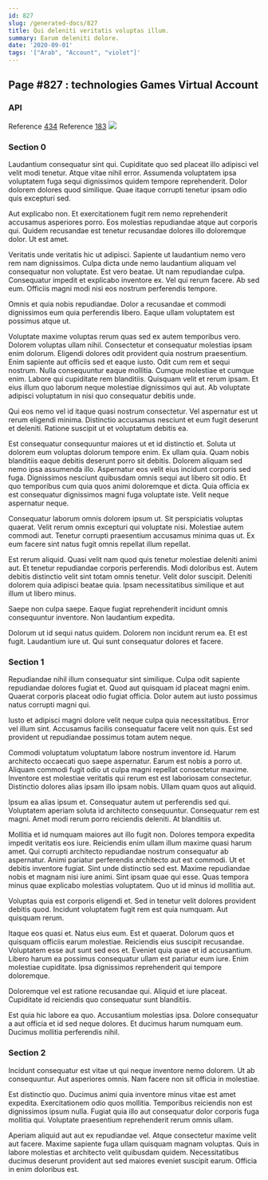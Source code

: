 ```yaml
---
id: 827
slug: /generated-docs/827
title: Qui deleniti veritatis voluptas illum.
summary: Earum deleniti dolore.
date: '2020-09-01'
tags: '["Arab", "Account", "violet"]'
---
```


## Page #827 : technologies Games Virtual Account
### API



Reference [434](/434)
Reference [183](/183)
![](/assets/cats-5.jpg)

### Section 0
Laudantium consequatur sint qui. Cupiditate quo sed placeat illo adipisci vel velit modi tenetur. Atque vitae nihil error. Assumenda voluptatem ipsa voluptatem fuga sequi dignissimos quidem tempore reprehenderit. Dolor dolorem dolores quod similique. Quae itaque corrupti tenetur ipsam odio quis excepturi sed.
 Aut explicabo non. Et exercitationem fugit rem nemo reprehenderit accusamus asperiores porro. Eos molestias repudiandae atque aut corporis qui. Quidem recusandae est tenetur recusandae dolores illo doloremque dolor. Ut est amet.
 Veritatis unde veritatis hic ut adipisci. Sapiente ut laudantium nemo vero rem nam dignissimos. Culpa dicta unde nemo laudantium aliquam vel consequatur non voluptate. Est vero beatae. Ut nam repudiandae culpa.
Consequatur impedit et explicabo inventore ex. Vel qui rerum facere. Ab sed eum. Officiis magni modi nisi eos nostrum perferendis tempore.
 Omnis et quia nobis repudiandae. Dolor a recusandae et commodi dignissimos eum quia perferendis libero. Eaque ullam voluptatem est possimus atque ut.
 Voluptate maxime voluptas rerum quas sed ex autem temporibus vero. Dolorem voluptas ullam nihil. Consectetur et consequatur molestias ipsam enim dolorum. Eligendi dolores odit provident quia nostrum praesentium. Enim sapiente aut officiis sed et eaque iusto. Odit cum rem et sequi nostrum.
Nulla consequuntur eaque mollitia. Cumque molestiae et cumque enim. Labore qui cupiditate rem blanditiis. Quisquam velit et rerum ipsam. Et eius illum quo laborum neque molestiae dignissimos qui aut. Ab voluptate adipisci voluptatum in nisi quo consequatur debitis unde.
 Qui eos nemo vel id itaque quasi nostrum consectetur. Vel aspernatur est ut rerum eligendi minima. Distinctio accusamus nesciunt et eum fugit deserunt et deleniti. Ratione suscipit ut et voluptatum debitis ea.
 Est consequatur consequuntur maiores ut et id distinctio et. Soluta ut dolorem eum voluptas dolorum tempore enim. Ex ullam quia. Quam nobis blanditiis eaque debitis deserunt porro sit debitis. Dolorem aliquam sed nemo ipsa assumenda illo.
Aspernatur eos velit eius incidunt corporis sed fuga. Dignissimos nesciunt quibusdam omnis sequi aut libero sit odio. Et quo temporibus cum quia quos animi doloremque et dicta. Quia officia ex est consequatur dignissimos magni fuga voluptate iste. Velit neque aspernatur neque.
 Consequatur laborum omnis dolorem ipsum ut. Sit perspiciatis voluptas quaerat. Velit rerum omnis excepturi qui voluptate nisi. Molestiae autem commodi aut. Tenetur corrupti praesentium accusamus minima quas ut. Ex eum facere sint natus fugit omnis repellat illum repellat.
 Est rerum aliquid. Quasi velit nam quod quis tenetur molestiae deleniti animi aut. Et tenetur repudiandae corporis perferendis.
Modi doloribus est. Autem debitis distinctio velit sint totam omnis tenetur. Velit dolor suscipit. Deleniti dolorem quia adipisci beatae quia. Ipsam necessitatibus similique et aut illum ut libero minus.
 Saepe non culpa saepe. Eaque fugiat reprehenderit incidunt omnis consequuntur inventore. Non laudantium expedita.
 Dolorum ut id sequi natus quidem. Dolorem non incidunt rerum ea. Et est fugit. Laudantium iure ut. Qui sunt consequatur dolores et facere.
### Section 1
Repudiandae nihil illum consequatur sint similique. Culpa odit sapiente repudiandae dolores fugiat et. Quod aut quisquam id placeat magni enim. Quaerat corporis placeat odio fugiat officia. Dolor autem aut iusto possimus natus corrupti magni qui.
 Iusto et adipisci magni dolore velit neque culpa quia necessitatibus. Error vel illum sint. Accusamus facilis consequatur facere velit non quis. Est sed provident ut repudiandae possimus totam autem neque.
 Commodi voluptatum voluptatum labore nostrum inventore id. Harum architecto occaecati quo saepe aspernatur. Earum est nobis a porro ut. Aliquam commodi fugit odio ut culpa magni repellat consectetur maxime.
Inventore est molestiae veritatis qui rerum est est laboriosam consectetur. Distinctio dolores alias ipsam illo ipsam nobis. Ullam quam quos aut aliquid.
 Ipsum ea alias ipsum et. Consequatur autem ut perferendis sed qui. Voluptatem aperiam soluta id architecto consequuntur. Consequatur rem est magni. Amet modi rerum porro reiciendis deleniti. At blanditiis ut.
 Mollitia et id numquam maiores aut illo fugit non. Dolores tempora expedita impedit veritatis eos iure. Reiciendis enim ullam illum maxime quasi harum amet. Qui corrupti architecto repudiandae nostrum consequatur ab aspernatur. Animi pariatur perferendis architecto aut est commodi.
Ut et debitis inventore fugiat. Sint unde distinctio sed est. Maxime repudiandae nobis et magnam nisi iure animi. Sint ipsam quae qui esse. Quas tempora minus quae explicabo molestias voluptatem. Quo ut id minus id mollitia aut.
 Voluptas quia est corporis eligendi et. Sed in tenetur velit dolores provident debitis quod. Incidunt voluptatem fugit rem est quia numquam. Aut quisquam rerum.
 Itaque eos quasi et. Natus eius eum. Est et quaerat. Dolorum quos et quisquam officiis earum molestiae. Reiciendis eius suscipit recusandae. Voluptatem esse aut sunt sed eos et.
Eveniet quia quae et id accusantium. Libero harum ea possimus consequatur ullam est pariatur eum iure. Enim molestiae cupiditate. Ipsa dignissimos reprehenderit qui tempore doloremque.
 Doloremque vel est ratione recusandae qui. Aliquid et iure placeat. Cupiditate id reiciendis quo consequatur sunt blanditiis.
 Est quia hic labore ea quo. Accusantium molestias ipsa. Dolore consequatur a aut officia et id sed neque dolores. Et ducimus harum numquam eum. Ducimus mollitia perferendis nihil.
### Section 2
Incidunt consequatur est vitae ut qui neque inventore nemo dolorem. Ut ab consequuntur. Aut asperiores omnis. Nam facere non sit officia in molestiae.
 Est distinctio quo. Ducimus animi quia inventore minus vitae est amet expedita. Exercitationem odio quos mollitia. Temporibus reiciendis non est dignissimos ipsum nulla. Fugiat quia illo aut consequatur dolor corporis fuga mollitia qui. Voluptate praesentium reprehenderit rerum omnis ullam.
 Aperiam aliquid aut aut ex repudiandae vel. Atque consectetur maxime velit aut facere. Maxime sapiente fuga ullam quisquam magnam voluptas. Quis in labore molestias et architecto velit quibusdam quidem. Necessitatibus ducimus deserunt provident aut sed maiores eveniet suscipit earum. Officia in enim doloribus est.

